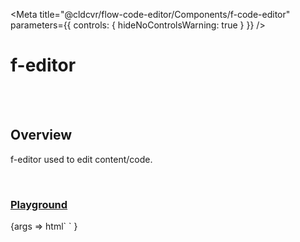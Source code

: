 
<Meta
	title="@cldcvr/flow-code-editor/Components/f-code-editor"
	parameters={{
		controls: { hideNoControlsWarning: true }
	}}
/>

# f-editor

<br />
<br />

## Overview

<f-divider></f-divider>

f-editor used to edit content/code.

<br />

### [Playground](/story/components-f-editor--playground)

<Canvas>
	<Story
		name="Playground"
		argTypes={{
			code: { control: "text" },
			language: {
				control: "select",
				options: [
					"scala",
					"python",
					"json",
					"css",
					"scss",
					"less",
					"html",
					"javascript",
					"typescript"
				]
			}
		}}
		args={{
			code: `object ScalaExample{  
    def main(args:Array[String]){  
        println "Hello Scala"  
    }  
}  `,
			language: "scala"
		}}
	>
		{args =>
			html`<f-div padding="x-large" height="100%">
				<f-code-editor .code=${args.code} .language=${args.language}></f-code-editor>
			</f-div>`
		}
	</Story>
</Canvas>

<br />
